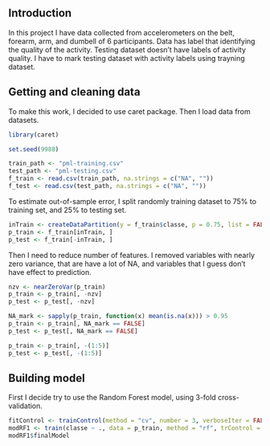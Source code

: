 ## Introduction

In this project I have data collected from accelerometers on the belt, forearm, arm, and dumbell of 6 participants. Data has label that identifying the quality of the activity.
Testing dataset doesn't have labels of activity quality. I have to mark testing dataset with activity labels using trayning dataset.

## Getting and cleaning data

To make this work, I decided to use caret package. Then I load data from datasets.

```r
library(caret)

set.seed(9988)

train_path <- "pml-training.csv"
test_path <- "pml-testing.csv"
f_train <- read.csv(train_path, na.strings = c("NA", ""))
f_test <- read.csv(test_path, na.strings = c("NA", ""))
```

To estimate out-of-sample error, I split randomly training dataset to 75% to training set, and 25% to testing set.

```r
inTrain <- createDataPartition(y = f_train$classe, p = 0.75, list = FALSE)
p_train <- f_train[inTrain, ]
p_test <- f_train[-inTrain, ]
```

Then I need to reduce number of features. I removed variables with nearly zero variance, that are have a lot of NA, and variables that I guess don't have effect to prediction.

```r
nzv <- nearZeroVar(p_train)
p_train <- p_train[, -nzv]
p_test <- p_test[, -nzv]

NA_mark <- sapply(p_train, function(x) mean(is.na(x))) > 0.95
p_train <- p_train[, NA_mark == FALSE]
p_test <- p_test[, NA_mark == FALSE]

p_train <- p_train[, -(1:5)]
p_test <- p_test[, -(1:5)]
```

## Building model
First I decide try to use the Random Forest model, using 3-fold cross-validation.

```r
fitControl <- trainControl(method = "cv", number = 3, verboseIter = FALSE)
modRF1 <- train(classe ~ ., data = p_train, method = "rf", trControl = fitControl)
modRF1$finalModel
```




